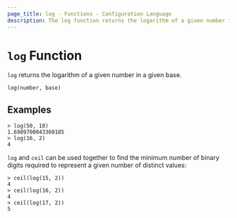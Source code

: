 ```yaml
---
page_title: log - Functions - Configuration Language
description: The log function returns the logarithm of a given number in a given base.
---
```


# `log` Function

`log` returns the logarithm of a given number in a given base.

```hcl
log(number, base)
```

## Examples

```shell-session
> log(50, 10)
1.6989700043360185
> log(16, 2)
4
```

`log` and `ceil` can be used together to find the minimum number of binary
digits required to represent a given number of distinct values:

```shell-session
> ceil(log(15, 2))
4
> ceil(log(16, 2))
4
> ceil(log(17, 2))
5
```
